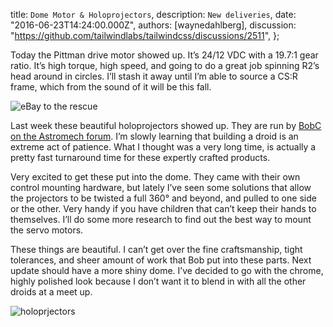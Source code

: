
  title: `Dome Motor & Holoprojectors`,
  description: `New deliveries`,
  date: "2016-06-23T14:24:00.000Z",
  authors: [waynedahlberg],
  discussion: "https://github.com/tailwindlabs/tailwindcss/discussions/2511",
};

Today the Pittman drive motor showed up. It’s 24/12 VDC with a 19.7:1 gear ratio. It’s high torque, high speed, and going to do a great job spinning R2’s head around in circles. I’ll stash it away until I’m able to source a CS:R frame, which from the sound of it will be this fall.

<!--more-->

<img src={image1} alt="eBay to the rescue" />

Last week these beautiful holoprojectors showed up. They are run by [BobC on the Astromech forum](<http://astromech.net/forums/showthread.php?24378-Holo-Projectors-amp-Mount-Control-System-BC-Approved-Various-(Sep-2015)-Open>). I’m slowly learning that building a droid is an extreme act of patience. What I thought was a very long time, is actually a pretty fast turnaround time for these expertly crafted products.

Very excited to get these put into the dome. They came with their own control mounting hardware, but lately I’ve seen some solutions that allow the projectors to be twisted a full 360° and beyond, and pulled to one side or the other. Very handy if you have children that can’t keep their hands to themselves. I’ll do some more research to find out the best way to mount the servo motors.

These things are beautiful. I can’t get over the fine craftsmanship, tight tolerances, and sheer amount of work that Bob put into these parts. Next update should have a more shiny dome. I’ve decided to go with the chrome, highly polished look because I don’t want it to blend in with all the other droids at a meet up.

<img src={image2} alt="holoprjectors" />
